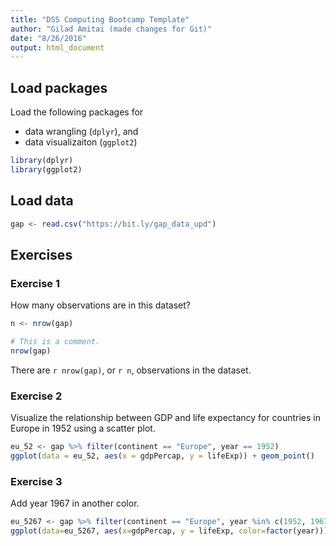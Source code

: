 ```yaml
---
title: "DSS Computing Bootcamp Template"
author: "Gilad Amitai (made changes for Git)"
date: "8/26/2016"
output: html_document
---
```


## Load packages

Load the following packages for 

- data wrangling (`dplyr`), and 
- data visualizaiton (`ggplot2`)

```r
library(dplyr)
library(ggplot2)
```

## Load data

```r
gap <- read.csv("https://bit.ly/gap_data_upd")
```

## Exercises

### Exercise 1

How many observations are in this dataset?

```r
n <- nrow(gap)
```

```r
# This is a comment.
nrow(gap)
```

There are `r nrow(gap)`, or `r n`, observations in the dataset.

### Exercise 2

Visualize the relationship between GDP and life expectancy for 
countries in Europe in 1952 using a scatter plot.

```r
eu_52 <- gap %>% filter(continent == "Europe", year == 1952)
ggplot(data = eu_52, aes(x = gdpPercap, y = lifeExp)) + geom_point()  
```

### Exercise 3

Add year 1967 in another color.

```r
eu_5267 <- gap %>% filter(continent == "Europe", year %in% c(1952, 1967))
ggplot(data=eu_5267, aes(x=gdpPercap, y = lifeExp, color=factor(year))) + geom_point()
```

